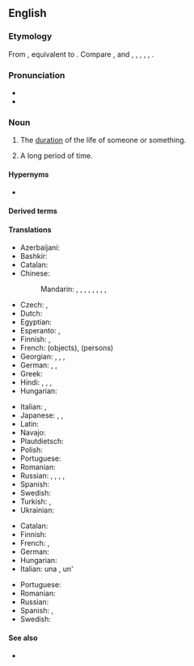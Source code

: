 {{also|life-time}}
==English==
{{wikipedia|dab=lifetime}}

===Etymology===
From {{inh|en|enm|liftime}}, equivalent to {{compound|en|life|time}}. Compare {{cog|stq|Lieuwendstied}}, {{cog|nl|leeftijd}} and {{m|nl|levenstijd}}, {{cog|nds-de|Levenstied}}, {{cog|de|Lebenszeit}}, {{cog|da|livstid}}, {{cog|sv|livstid}}, {{cog|is|líftími}}.

===Pronunciation===
* {{IPA|en|/ˈlaɪftaɪm/}}
* {{audio|en|en-us-lifetime.ogg|Audio (US)}}

===Noun===
{{en-noun}}

# The [[duration]] of the life of someone or something.
#: {{syn|la|lifespan}}
# {{lb|en|informal|hyperbole}} A long period of time.
#: {{ux|en|I've been waiting a '''lifetime''' for a train.}}
#: {{syn|en|ages|donkey's years|eternity|years|yonks|q2=UK slang|q4=UK slang}}

====Hypernyms====
* {{l|en|time}}

====Derived terms====
{{rel4|en|legend in one's own lifetime
|[[all in a lifetime]], [[all in one's lifetime]]
|carrier lifetime
|chemical lifetime
|customer lifetime value
|fluorescence lifetime imaging
|give a man a fish and you feed him for a day; teach a man to fish and you feed him for a lifetime
|life-timer
|lifetime achievement award
|lifetime average daily dose
|lifetime cap
|lifetime employment
|lifetime exposure
|lifetime income tax
|lifetime job
|lifetime learning credit
|lifetime maximum benefit amount
|lifetime mobility
|lifetime mortgage
|lifetime payment cap
|lifetime policy
|lifetime rate cap
|lifetime reserve days
|lifetime reverse mortgage
|lifetime risk
|lifetime value
|maximum segment lifetime
|mean lifetime
|minority carrier lifetime
|object lifetime
|of a lifetime
|once-in-a-lifetime
|segment lifetime
}}

====Translations====
{{trans-top|duration of the life of someone or something}}
* Azerbaijani: {{t+|az|ömür}}
* Bashkir: {{t|ba|ғүмер|sc=Cyrl}}
* Catalan: {{t+|ca|vida|f}}
* Chinese:
*: Mandarin: {{t+|cmn|一生|tr=yīshēng|sc=Hani}}, {{t+|cmn|一輩子|sc=Hani}}, {{t+|cmn|一辈子|tr=yībèizi|sc=Hani}}, {{t+|cmn|壽命|sc=Hani}}, {{t+|cmn|寿命|tr=shòumìng|sc=Hani}}, {{t+|cmn|畢生|sc=Hani}}, {{t+|cmn|毕生|tr=bìshēng|sc=Hani}}, {{t+|cmn|輩子|sc=Hani}}, {{t+|cmn|辈子|tr=bèizi|sc=Hani}}
* Czech: {{t|cs|doba života|f}}, {{t+|cs|životnost}}
* Dutch: {{t+|nl|leeftijd|m}}
* Egyptian: {{t-egy|ꜥḥꜥw|m|h=aHa-a-w-hrw}}
* Esperanto: {{t|eo|vivodaŭro}}, {{t|eo|vivdaŭro}}
* Finnish: {{t+|fi|elinaika}}, {{t|fi|[[elämä|elämän]] [[aika]]}}
* French: {{t+|fr|durée de vie|f}} (objects), {{t+|fr|vie|f}} (persons)
* Georgian: {{t|ka|სიცოცხლის ხანგრძლივობა}}, {{t|ka|სიცოცხლის დრო}}, {{t|ka|მთელი სიცოცხლე}}, {{t|ka|მთელი ცხოვრება}}
* German: {{t+|de|Leben|n}}, {{t+|de|Lebensdauer|f}}, {{t+|de|Lebenszeit|f}}
* Greek: {{t+|el|βίος|m}}
* Hindi: {{t+|hi|ज़िंदगी|f}}, {{t+|hi|जिंदगी|f}}, {{t+|hi|उमर|f}}, {{t+|hi|लाइफ|m}}
* Hungarian: {{t+|hu|élettartam}}
{{trans-mid}}
* Italian: {{t+|it|durata|f}}, {{t|it|vita utile}}
* Japanese: {{t|ja|生涯|tr=しょうがい, shōgai|sc=Jpan}}, {{t+|ja|一生|tr=いっしょう, isshō|sc=Jpan}}, {{t|ja|一生涯|tr=いっしょうがい, isshōgai|sc=Jpan}}
* Latin: {{t+|la|aetas|f}}
* Navajo: {{t|nv|są́ náʼoogą́ą́ʼ}} {{qualifier|of a person; traditionally about 104 years}}
* Plautdietsch: {{t|pdt|Läwenstiet|f}}
* Polish: {{t+|pl|życie|n}}
* Portuguese: {{t+|pt|vida|f}}
* Romanian: {{t|ro|durată de viață}}
* Russian: {{t|ru|продолжи́тельность жи́зни|f}}, {{t|ru|це́лая жизнь|f}}, {{t|ru|вся жизнь|f}}, {{t|ru|вре́мя жи́зни|n}} {{qualifier|of an object, function, etc.}}, {{t|ru|срок слу́жбы|m}} {{qualifier|equipment}}
* Spanish: {{t+|es|vida|f}}
* Swedish: {{t+|sv|livstid|c}}
* Turkish: {{t+|tr|ömür}}, {{t+|tr|yaşam}}
* Ukrainian: {{t+|uk|вік}}
{{trans-bottom}}

{{trans-top|informal, hyperbolic: a long period of time}}
* Catalan: {{t+|ca|eternitat|f}}
* Finnish: {{t+|fi|ikuisuus}}
* French: {{t+|fr|éternité|f}}, {{t+|fr|cent sept ans|m-p}}
* German: {{t+|de|Ewigkeit|f}}
* Hungarian: {{t+|hu|örökkévalóság}}
* Italian: una {{t+|it|vita|f}}, un'{{t+|it|eternità|f}}
{{trans-mid}}
* Portuguese: {{t+|pt|vida|f}}
* Romanian: {{t+|ro|eternitate}}
* Russian: {{t+|ru|це́лая ве́чность|f}}
* Spanish: {{t+|es|eternidad|f}}, {{t|es|[[toda]] [[la]] [[vida]]|f}}
* Swedish: {{t+|sv|evighet|c}}
{{trans-bottom}}

====See also====
* {{l|en|three score and ten}}